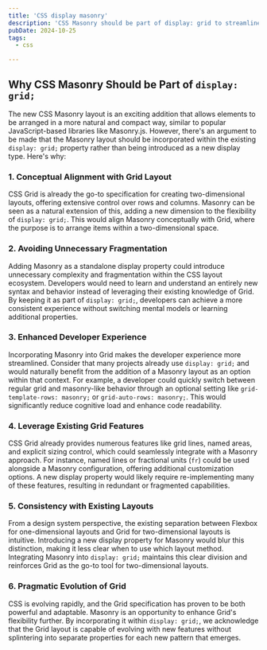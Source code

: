 ```yaml
---
title: 'CSS display masonry'
description: 'CSS Masonry should be part of display: grid to streamline layouts, avoid fragmentation, leverage Grid''s features, and provide a consistent developer experience.'
pubDate: 2024-10-25
tags: 
  - css

---
```


## Why CSS Masonry Should be Part of `display: grid;`

The new CSS Masonry layout is an exciting addition that allows elements to be arranged in a more natural and compact way, similar to popular JavaScript-based libraries like Masonry.js. However, there's an argument to be made that the Masonry layout should be incorporated within the existing `display: grid;` property rather than being introduced as a new display type. Here's why:

### 1. Conceptual Alignment with Grid Layout
CSS Grid is already the go-to specification for creating two-dimensional layouts, offering extensive control over rows and columns. Masonry can be seen as a natural extension of this, adding a new dimension to the flexibility of `display: grid;`. This would align Masonry conceptually with Grid, where the purpose is to arrange items within a two-dimensional space.

### 2. Avoiding Unnecessary Fragmentation
Adding Masonry as a standalone display property could introduce unnecessary complexity and fragmentation within the CSS layout ecosystem. Developers would need to learn and understand an entirely new syntax and behavior instead of leveraging their existing knowledge of Grid. By keeping it as part of `display: grid;`, developers can achieve a more consistent experience without switching mental models or learning additional properties.

### 3. Enhanced Developer Experience
Incorporating Masonry into Grid makes the developer experience more streamlined. Consider that many projects already use `display: grid;` and would naturally benefit from the addition of a Masonry layout as an option within that context. For example, a developer could quickly switch between regular grid and masonry-like behavior through an optional setting like `grid-template-rows: masonry;` or `grid-auto-rows: masonry;`. This would significantly reduce cognitive load and enhance code readability.

### 4. Leverage Existing Grid Features
CSS Grid already provides numerous features like grid lines, named areas, and explicit sizing control, which could seamlessly integrate with a Masonry approach. For instance, named lines or fractional units (`fr`) could be used alongside a Masonry configuration, offering additional customization options. A new display property would likely require re-implementing many of these features, resulting in redundant or fragmented capabilities.

### 5. Consistency with Existing Layouts
From a design system perspective, the existing separation between Flexbox for one-dimensional layouts and Grid for two-dimensional layouts is intuitive. Introducing a new display property for Masonry would blur this distinction, making it less clear when to use which layout method. Integrating Masonry into `display: grid;` maintains this clear division and reinforces Grid as the go-to tool for two-dimensional layouts.

### 6. Pragmatic Evolution of Grid
CSS is evolving rapidly, and the Grid specification has proven to be both powerful and adaptable. Masonry is an opportunity to enhance Grid's flexibility further. By incorporating it within `display: grid;`, we acknowledge that the Grid layout is capable of evolving with new features without splintering into separate properties for each new pattern that emerges.